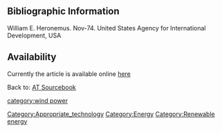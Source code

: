 ==Bibliographic Information==

William E. Heronemus. Nov-74. United States Agency for International Development, USA

==Availability==

Currently the article is available online [http://www.fastonline.org/CD3WD_40/JF/427/21-490.pdf here]

Back to: [[AT Sourcebook]]

[[Category:Appropriate_technology]]
[[Category:Energy]]
[[Category:Renewable energy]]
[[category:wind power]]